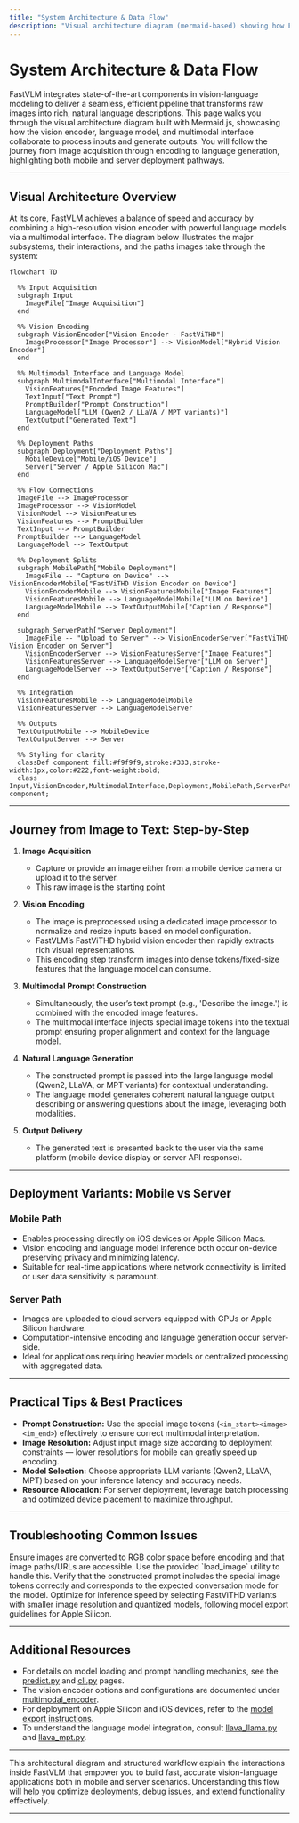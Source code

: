 ```yaml
---
title: "System Architecture & Data Flow"
description: "Visual architecture diagram (mermaid-based) showing how FastVLM integrates the vision encoder, language model, and multimodal interface. Follow the journey from image acquisition, through encoding, to natural language generation, highlighting interactions between subsystems and illustrating both mobile and server deployment paths."
---
```


# System Architecture & Data Flow

FastVLM integrates state-of-the-art components in vision-language modeling to deliver a seamless, efficient pipeline that transforms raw images into rich, natural language descriptions. This page walks you through the visual architecture diagram built with Mermaid.js, showcasing how the vision encoder, language model, and multimodal interface collaborate to process inputs and generate outputs. You will follow the journey from image acquisition through encoding to language generation, highlighting both mobile and server deployment pathways.

---

## Visual Architecture Overview

At its core, FastVLM achieves a balance of speed and accuracy by combining a high-resolution vision encoder with powerful language models via a multimodal interface. The diagram below illustrates the major subsystems, their interactions, and the paths images take through the system:

```mermaid
flowchart TD

  %% Input Acquisition
  subgraph Input
    ImageFile["Image Acquisition"]
  end

  %% Vision Encoding
  subgraph VisionEncoder["Vision Encoder - FastViTHD"]
    ImageProcessor["Image Processor"] --> VisionModel["Hybrid Vision Encoder"]
  end

  %% Multimodal Interface and Language Model
  subgraph MultimodalInterface["Multimodal Interface"]
    VisionFeatures["Encoded Image Features"]
    TextInput["Text Prompt"]
    PromptBuilder["Prompt Construction"]
    LanguageModel["LLM (Qwen2 / LLaVA / MPT variants)"]
    TextOutput["Generated Text"]
  end

  %% Deployment Paths
  subgraph Deployment["Deployment Paths"]
    MobileDevice["Mobile/iOS Device"]
    Server["Server / Apple Silicon Mac"]
  end

  %% Flow Connections
  ImageFile --> ImageProcessor
  ImageProcessor --> VisionModel
  VisionModel --> VisionFeatures
  VisionFeatures --> PromptBuilder
  TextInput --> PromptBuilder
  PromptBuilder --> LanguageModel
  LanguageModel --> TextOutput

  %% Deployment Splits
  subgraph MobilePath["Mobile Deployment"]
    ImageFile -- "Capture on Device" --> VisionEncoderMobile["FastViTHD Vision Encoder on Device"]
    VisionEncoderMobile --> VisionFeaturesMobile["Image Features"]
    VisionFeaturesMobile --> LanguageModelMobile["LLM on Device"]
    LanguageModelMobile --> TextOutputMobile["Caption / Response"]
  end

  subgraph ServerPath["Server Deployment"]
    ImageFile -- "Upload to Server" --> VisionEncoderServer["FastViTHD Vision Encoder on Server"]
    VisionEncoderServer --> VisionFeaturesServer["Image Features"]
    VisionFeaturesServer --> LanguageModelServer["LLM on Server"]
    LanguageModelServer --> TextOutputServer["Caption / Response"]
  end

  %% Integration
  VisionFeaturesMobile --> LanguageModelMobile
  VisionFeaturesServer --> LanguageModelServer

  %% Outputs
  TextOutputMobile --> MobileDevice
  TextOutputServer --> Server

  %% Styling for clarity
  classDef component fill:#f9f9f9,stroke:#333,stroke-width:1px,color:#222,font-weight:bold;
  class Input,VisionEncoder,MultimodalInterface,Deployment,MobilePath,ServerPath component;

```

---

## Journey from Image to Text: Step-by-Step

1. **Image Acquisition**
   - Capture or provide an image either from a mobile device camera or upload it to the server.
   - This raw image is the starting point

2. **Vision Encoding**
   - The image is preprocessed using a dedicated image processor to normalize and resize inputs based on model configuration.
   - FastVLM’s FastViTHD hybrid vision encoder then rapidly extracts rich visual representations.
   - This encoding step transform images into dense tokens/fixed-size features that the language model can consume.

3. **Multimodal Prompt Construction**
   - Simultaneously, the user’s text prompt (e.g., 'Describe the image.') is combined with the encoded image features.
   - The multimodal interface injects special image tokens into the textual prompt ensuring proper alignment and context for the language model.

4. **Natural Language Generation**
   - The constructed prompt is passed into the large language model (Qwen2, LLaVA, or MPT variants) for contextual understanding.
   - The language model generates coherent natural language output describing or answering questions about the image, leveraging both modalities.

5. **Output Delivery**
   - The generated text is presented back to the user via the same platform (mobile device display or server API response).

---

## Deployment Variants: Mobile vs Server

### Mobile Path

- Enables processing directly on iOS devices or Apple Silicon Macs.
- Vision encoding and language model inference both occur on-device preserving privacy and minimizing latency.
- Suitable for real-time applications where network connectivity is limited or user data sensitivity is paramount.

### Server Path

- Images are uploaded to cloud servers equipped with GPUs or Apple Silicon hardware.
- Computation-intensive encoding and language generation occur server-side.
- Ideal for applications requiring heavier models or centralized processing with aggregated data.

---

## Practical Tips & Best Practices

- **Prompt Construction:** Use the special image tokens (`<im_start><image><im_end>`) effectively to ensure correct multimodal interpretation.
- **Image Resolution:** Adjust input image size according to deployment constraints — lower resolutions for mobile can greatly speed up encoding.
- **Model Selection:** Choose appropriate LLM variants (Qwen2, LLaVA, MPT) based on your inference latency and accuracy needs.
- **Resource Allocation:** For server deployment, leverage batch processing and optimized device placement to maximize throughput.

---

## Troubleshooting Common Issues

<AccordionGroup title="Troubleshooting Insights">
<Accordion title="Image Not Processing Correctly">
Ensure images are converted to RGB color space before encoding and that image paths/URLs are accessible. Use the provided `load_image` utility to handle this.
</Accordion>
<Accordion title="Prompt Misalignment or Unexpected Outputs">
Verify that the constructed prompt includes the special image tokens correctly and corresponds to the expected conversation mode for the model.
</Accordion>
<Accordion title="Slow Inference on Mobile">
Optimize for inference speed by selecting FastViTHD variants with smaller image resolution and quantized models, following model export guidelines for Apple Silicon.
</Accordion>
</AccordionGroup>

---

## Additional Resources

- For details on model loading and prompt handling mechanics, see the [predict.py](../predict.py) and [cli.py](../llava/serve/cli.py) pages.
- The vision encoder options and configurations are documented under [multimodal_encoder](../llava/model/multimodal_encoder/builder.py).
- For deployment on Apple Silicon and iOS devices, refer to the [model export instructions](../model_export/README.md).
- To understand the language model integration, consult [llava_llama.py](../llava/model/language_model/llava_llama.py) and [llava_mpt.py](../llava/model/language_model/llava_mpt.py).

---

This architectural diagram and structured workflow explain the interactions inside FastVLM that empower you to build fast, accurate vision-language applications both in mobile and server scenarios. Understanding this flow will help you optimize deployments, debug issues, and extend functionality effectively.

---